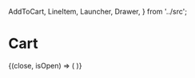 
  AddToCart,
  LineItem,
  Launcher,
  Drawer,
} from '../src';

<Meta title="Cart/Demo" component={Provider} />

# Cart

<Preview>
  <Story name="Demo">
    <Locale>
      <Provider {...useFixtures()}>
        <Box>
          <AppBar color="inherit">
            <Box>
              <Launcher>
                {(close, isOpen) => (
                  <Drawer
                    titleKey="title"
                    close={close}
                    isOpen={isOpen}
                    shopPath="/shop"
                    checkoutPath="/checkout"
                  >
                    <LineItem />
                  </Drawer>
                )}
              </Launcher>
            </Box>
          </AppBar>
          <Box my={8}>
            <Container>
              <Card style={{ width: 350 }}>
                <CardContent>
                  <AddToCart
                    product="abc"
                    variant="spread"
                    size="small"
                  />
                </CardContent>
              </Card>
            </Container>
          </Box>
        </Box>
      </Provider>
    </Locale>
  </Story>
</Preview>
